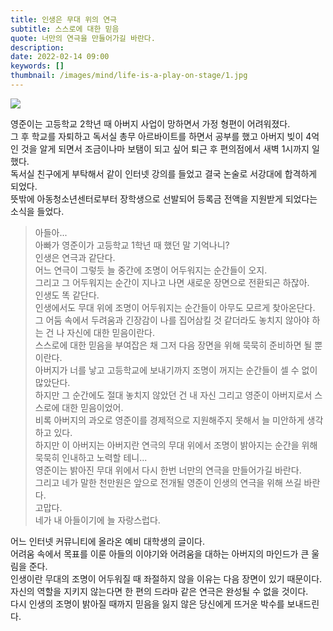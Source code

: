 ```yaml
---
title: 인생은 무대 위의 연극
subtitle: 스스로에 대한 믿음
quote: 너만의 연극을 만들어가길 바란다.
description: 
date: 2022-02-14 09:00
keywords: []
thumbnail: /images/mind/life-is-a-play-on-stage/1.jpg
---
```


![](/images/mind/life-is-a-play-on-stage/1.jpg)

영준이는 고등학교 2학년 때 아버지 사업이 망하면서 가정 형편이 어려워졌다.  
그 후 학교를 자퇴하고 독서실 총무 아르바이트를 하면서 공부를 했고 아버지 빚이 4억인 것을 알게 되면서 조금이나마 보탬이 되고 싶어 퇴근 후 편의점에서 새벽 1시까지 일했다.  
독서실 친구에게 부탁해서 같이 인터넷 강의를 들었고 결국 논술로 서강대에 합격하게 되었다.  
뜻밖에 아동청소년센터로부터 장학생으로 선발되어 등록금 전액을 지원받게 되었다는 소식을 들었다.

> 아들아...  
> 아빠가 영준이가 고등학교 1학년 때 했던 말 기억나니?  
> 인생은 연극과 같단다.  
> 어느 연극이 그렇듯 늘 중간에 조명이 어두워지는 순간들이 오지.  
> 그리고 그 어두워지는 순간이 지나고 나면 새로운 장면으로 전환되곤 하잖아.  
> 인생도 똑 같단다.  
> 인생에서도 무대 위에 조명이 어두워지는 순간들이 아무도 모르게 찾아온단다.  
> 그 어둠 속에서 두려움과 긴장감이 나를 집어삼킬 것 같더라도 놓치지 않아야 하는 건 나 자신에 대한 믿음이란다.  
> 스스로에 대한 믿음을 부여잡은 채 그저 다음 장면을 위해 묵묵히 준비하면 될 뿐이란다.  
> 아버지가 너를 낳고 고등학교에 보내기까지 조명이 꺼지는 순간들이 셀 수 없이 많았단다.  
> 하지만 그 순간에도 절대 놓치지 않았던 건 내 자신 그리고 영준이 아버지로서 스스로에 대한 믿음이었어.  
> 비록 아버지의 과오로 영준이를 경제적으로 지원해주지 못해서 늘 미안하게 생각하고 있다.  
> 하지만 이 아버지는 아버지란 연극의 무대 위에서 조명이 밝아지는 순간을 위해 묵묵히 인내하고 노력할 테니...  
> 영준이는 밝아진 무대 위에서 다시 한번 너만의 연극을 만들어가길 바란다.  
> 그리고 네가 말한 천만원은 앞으로 전개될 영준이 인생의 연극을 위해 쓰길 바란다.  
> 고맙다.  
> 네가 내 아들이기에 늘 자랑스럽다.

어느 인터넷 커뮤니티에 올라온 예비 대학생의 글이다.  
어려움 속에서 목표를 이룬 아들의 이야기와 어려움을 대하는 아버지의 마인드가 큰 울림을 준다.  
인생이란 무대의 조명이 어두워질 때 좌절하지 않을 이유는 다음 장면이 있기 때문이다.  
자신의 역할을 지키지 않는다면 한 편의 드라마 같은 연극은 완성될 수 없을 것이다.  
다시 인생의 조명이 밝아질 때까지 믿음을 잃지 않은 당신에게 뜨거운 박수를 보내드린다.